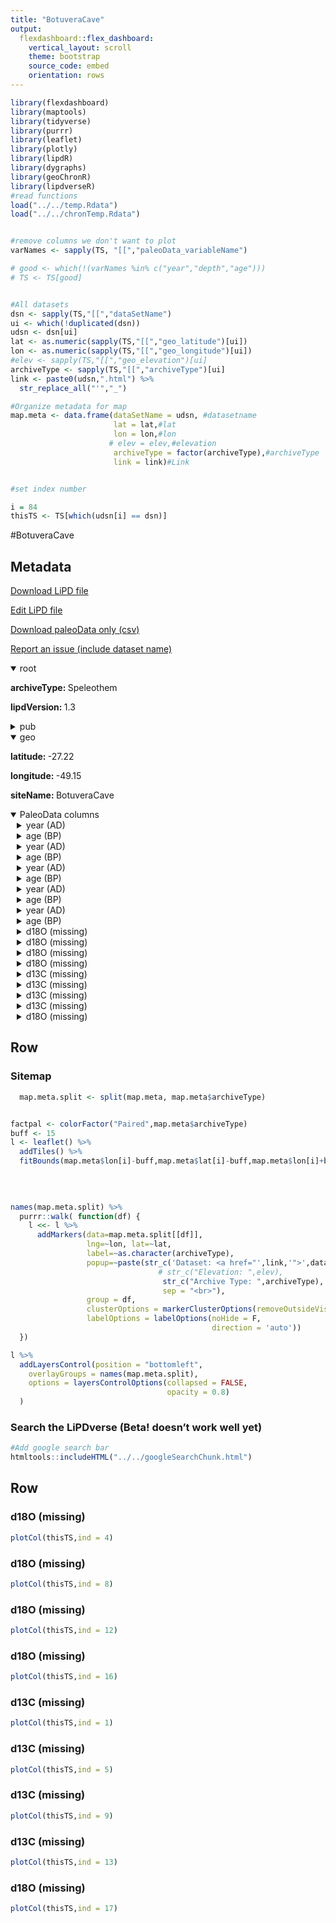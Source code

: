 ```yaml
---
title: "BotuveraCave"
output: 
  flexdashboard::flex_dashboard:
    vertical_layout: scroll
    theme: bootstrap
    source_code: embed
    orientation: rows
---
```


```r
library(flexdashboard)
library(maptools)
library(tidyverse)
library(purrr)
library(leaflet)
library(plotly)
library(lipdR)
library(dygraphs)
library(geoChronR)
library(lipdverseR)
#read functions
load("../../temp.Rdata")
load("../../chronTemp.Rdata")


#remove columns we don't want to plot
varNames <- sapply(TS, "[[","paleoData_variableName")

# good <- which(!(varNames %in% c("year","depth","age")))
# TS <- TS[good]


#All datasets
dsn <- sapply(TS,"[[","dataSetName")
ui <- which(!duplicated(dsn))
udsn <- dsn[ui]
lat <- as.numeric(sapply(TS,"[[","geo_latitude")[ui])
lon <- as.numeric(sapply(TS,"[[","geo_longitude")[ui])
#elev <- sapply(TS,"[[","geo_elevation")[ui]
archiveType <- sapply(TS,"[[","archiveType")[ui]
link <- paste0(udsn,".html") %>% 
  str_replace_all("'","_")

#Organize metadata for map
map.meta <- data.frame(dataSetName = udsn, #datasetname
                       lat = lat,#lat
                       lon = lon,#lon
                      # elev = elev,#elevation
                       archiveType = factor(archiveType),#archiveType
                       link = link)#Link


#set index number

i = 84
thisTS <- TS[which(udsn[i] == dsn)]
```
#BotuveraCave

Metadata {.sidebar}
-------------------------------------
[Download LiPD file](BotuveraCave.lpd)
            

[Edit LiPD file](http://lipd.net/playground?source=http://lipdverse.org/globalHolocene/0_25_5/BotuveraCave.lpd)
            

[Download paleoData only (csv)](BotuveraCave.csv)
            

[Report an issue (include dataset name)](https://github.com/nickmckay/LiPDverse/issues)

<details open style="margin-left: 0px">
<summary>root</summary>
<p style="margin-left: 0px"><strong>archiveType: </strong>Speleothem
<p style="margin-left: 0px"><strong>lipdVersion: </strong>1.3
</details>
<details>
<summary>pub</summary>
<details style="margin-left: 10px">
<summary>pub1</summary>
<p style="margin-left: 10px"><strong>author: </strong>list(list(name = "Wang, Xianfeng"), list(name = "Auler, Augusto S."), list(name = "Edwards, R. Lawrence"), list(name = "Cheng, Hai"), list(name = "Ito, Emi"), list(name = "Solheid, Maniko"))
<p style="margin-left: 10px"><strong>citeKey: </strong>cruz2005insolationdrivenchangesin
<p style="margin-left: 10px"><strong>journal: </strong>Quaternary Science Reviews
<p style="margin-left: 10px"><strong>volume: </strong>25
<p style="margin-left: 10px"><strong>pages: </strong>63-66
<p style="margin-left: 10px"><strong>title: </strong>Interhemispheric anti-phasing of rainfall during the last glacial period
</details>
<details style="margin-left: 10px">
<summary>pub2</summary>
<p style="margin-left: 10px"><strong>author: </strong>list(list(name = NA))
</details>
</details>
<details open style="margin-left: 0px">
<summary>geo</summary>
<p style="margin-left: 0px"><strong>latitude: </strong>-27.22
<p style="margin-left: 0px"><strong>longitude: </strong>-49.15
<p style="margin-left: 0px"><strong>siteName: </strong>BotuveraCave
</details>
<details open>
<summary>PaleoData columns</summary>
<details style="margin-left: 10px">
<summary>year (AD)</summary>
<p style="margin-left: 10px"><strong>TSid: </strong>RROtHAc27O3
<p style="margin-left: 10px"><strong>variableName: </strong>year
<p style="margin-left: 10px"><strong>units: </strong>AD
<p style="margin-left: 10px"><strong>description: </strong>Year AD
</details>
<details style="margin-left: 10px">
<summary>age (BP)</summary>
<p style="margin-left: 10px"><strong>TSid: </strong>RwlRCKXnGKH
<p style="margin-left: 10px"><strong>variableName: </strong>age
<p style="margin-left: 10px"><strong>units: </strong>BP
<p style="margin-left: 10px"><strong>description: </strong>Years before present (1950) BP
</details>
<details style="margin-left: 10px">
<summary>year (AD)</summary>
<p style="margin-left: 10px"><strong>TSid: </strong>RYn5zSJZA1K
<p style="margin-left: 10px"><strong>variableName: </strong>year
<p style="margin-left: 10px"><strong>units: </strong>AD
<p style="margin-left: 10px"><strong>description: </strong>Year AD
</details>
<details style="margin-left: 10px">
<summary>age (BP)</summary>
<p style="margin-left: 10px"><strong>TSid: </strong>RTsh2mtm7pq
<p style="margin-left: 10px"><strong>variableName: </strong>age
<p style="margin-left: 10px"><strong>units: </strong>BP
<p style="margin-left: 10px"><strong>description: </strong>Years before present (1950) BP
</details>
<details style="margin-left: 10px">
<summary>year (AD)</summary>
<p style="margin-left: 10px"><strong>TSid: </strong>Rz6tqtQYgzC
<p style="margin-left: 10px"><strong>variableName: </strong>year
<p style="margin-left: 10px"><strong>units: </strong>AD
<p style="margin-left: 10px"><strong>description: </strong>Year AD
</details>
<details style="margin-left: 10px">
<summary>age (BP)</summary>
<p style="margin-left: 10px"><strong>TSid: </strong>RJqow5RH7Uf
<p style="margin-left: 10px"><strong>variableName: </strong>age
<p style="margin-left: 10px"><strong>units: </strong>BP
<p style="margin-left: 10px"><strong>description: </strong>Years before present (1950) BP
</details>
<details style="margin-left: 10px">
<summary>year (AD)</summary>
<p style="margin-left: 10px"><strong>TSid: </strong>Rz5Oa3LvTEN
<p style="margin-left: 10px"><strong>variableName: </strong>year
<p style="margin-left: 10px"><strong>units: </strong>AD
<p style="margin-left: 10px"><strong>description: </strong>Year AD
</details>
<details style="margin-left: 10px">
<summary>age (BP)</summary>
<p style="margin-left: 10px"><strong>TSid: </strong>RhPj4vurtRf
<p style="margin-left: 10px"><strong>variableName: </strong>age
<p style="margin-left: 10px"><strong>units: </strong>BP
<p style="margin-left: 10px"><strong>description: </strong>Years before present (1950) BP
</details>
<details style="margin-left: 10px">
<summary>year (AD)</summary>
<p style="margin-left: 10px"><strong>TSid: </strong>RnKaOmtFxOU
<p style="margin-left: 10px"><strong>variableName: </strong>year
<p style="margin-left: 10px"><strong>units: </strong>AD
<p style="margin-left: 10px"><strong>description: </strong>Year AD
</details>
<details style="margin-left: 10px">
<summary>age (BP)</summary>
<p style="margin-left: 10px"><strong>TSid: </strong>R97fKdj6gsg
<p style="margin-left: 10px"><strong>variableName: </strong>age
<p style="margin-left: 10px"><strong>units: </strong>BP
<p style="margin-left: 10px"><strong>description: </strong>Years before present (1950) BP
</details>
<details style="margin-left: 10px">
<summary>d18O (missing)</summary>
<p style="margin-left: 10px"><strong>TSid: </strong>GHc4907523
<p style="margin-left: 10px"><strong>variableName: </strong>d18O
<p style="margin-left: 10px"><strong>units: </strong>missing
<p style="margin-left: 10px"><strong>description: </strong>d18O.speleothem
<p style="margin-left: 10px"><strong>useInGlobalTemperatureAnalysis: </strong>FALSE
<details>
<summary>interpretation</summary>
<details style="margin-left: 20px">
<summary>1</summary>
<p style="margin-left: 20px"><strong>direction: </strong>negative
<p style="margin-left: 20px"><strong>interpDirection: </strong>negative
<p style="margin-left: 20px"><strong>scope: </strong>climate
<p style="margin-left: 20px"><strong>seasonality: </strong>Summer
<p style="margin-left: 20px"><strong>variable: </strong>M
<p style="margin-left: 20px"><strong>variableDetail: </strong>monsoon
</details>
</details>
</details>
<details style="margin-left: 10px">
<summary>d18O (missing)</summary>
<p style="margin-left: 10px"><strong>TSid: </strong>GHc4907523
<p style="margin-left: 10px"><strong>variableName: </strong>d18O
<p style="margin-left: 10px"><strong>units: </strong>missing
<p style="margin-left: 10px"><strong>description: </strong>d18O.speleothem
<p style="margin-left: 10px"><strong>useInGlobalTemperatureAnalysis: </strong>FALSE
<details>
<summary>interpretation</summary>
<details style="margin-left: 20px">
<summary>1</summary>
<p style="margin-left: 20px"><strong>direction: </strong>negative
<p style="margin-left: 20px"><strong>interpDirection: </strong>negative
<p style="margin-left: 20px"><strong>scope: </strong>climate
<p style="margin-left: 20px"><strong>seasonality: </strong>Summer
<p style="margin-left: 20px"><strong>variable: </strong>M
<p style="margin-left: 20px"><strong>variableDetail: </strong>monsoon
</details>
</details>
</details>
<details style="margin-left: 10px">
<summary>d18O (missing)</summary>
<p style="margin-left: 10px"><strong>TSid: </strong>GHc4907523
<p style="margin-left: 10px"><strong>variableName: </strong>d18O
<p style="margin-left: 10px"><strong>units: </strong>missing
<p style="margin-left: 10px"><strong>description: </strong>d18O.speleothem
<p style="margin-left: 10px"><strong>useInGlobalTemperatureAnalysis: </strong>FALSE
<details>
<summary>interpretation</summary>
<details style="margin-left: 20px">
<summary>1</summary>
<p style="margin-left: 20px"><strong>direction: </strong>negative
<p style="margin-left: 20px"><strong>interpDirection: </strong>negative
<p style="margin-left: 20px"><strong>scope: </strong>climate
<p style="margin-left: 20px"><strong>seasonality: </strong>Summer
<p style="margin-left: 20px"><strong>variable: </strong>M
<p style="margin-left: 20px"><strong>variableDetail: </strong>monsoon
</details>
</details>
</details>
<details style="margin-left: 10px">
<summary>d18O (missing)</summary>
<p style="margin-left: 10px"><strong>TSid: </strong>GHc4907523
<p style="margin-left: 10px"><strong>variableName: </strong>d18O
<p style="margin-left: 10px"><strong>units: </strong>missing
<p style="margin-left: 10px"><strong>description: </strong>d18O.speleothem
<p style="margin-left: 10px"><strong>useInGlobalTemperatureAnalysis: </strong>FALSE
<details>
<summary>interpretation</summary>
<details style="margin-left: 20px">
<summary>1</summary>
<p style="margin-left: 20px"><strong>direction: </strong>negative
<p style="margin-left: 20px"><strong>interpDirection: </strong>negative
<p style="margin-left: 20px"><strong>scope: </strong>climate
<p style="margin-left: 20px"><strong>seasonality: </strong>Summer
<p style="margin-left: 20px"><strong>variable: </strong>M
<p style="margin-left: 20px"><strong>variableDetail: </strong>monsoon
</details>
</details>
</details>
<details style="margin-left: 10px">
<summary>d13C (missing)</summary>
<p style="margin-left: 10px"><strong>TSid: </strong>GHdfb571ed
<p style="margin-left: 10px"><strong>variableName: </strong>d13C
<p style="margin-left: 10px"><strong>units: </strong>missing
<p style="margin-left: 10px"><strong>description: </strong>d13C.speleothem
<p style="margin-left: 10px"><strong>useInGlobalTemperatureAnalysis: </strong>FALSE
</details>
<details style="margin-left: 10px">
<summary>d13C (missing)</summary>
<p style="margin-left: 10px"><strong>TSid: </strong>GHdfb571ed
<p style="margin-left: 10px"><strong>variableName: </strong>d13C
<p style="margin-left: 10px"><strong>units: </strong>missing
<p style="margin-left: 10px"><strong>description: </strong>d13C.speleothem
<p style="margin-left: 10px"><strong>useInGlobalTemperatureAnalysis: </strong>FALSE
</details>
<details style="margin-left: 10px">
<summary>d13C (missing)</summary>
<p style="margin-left: 10px"><strong>TSid: </strong>GHdfb571ed
<p style="margin-left: 10px"><strong>variableName: </strong>d13C
<p style="margin-left: 10px"><strong>units: </strong>missing
<p style="margin-left: 10px"><strong>description: </strong>d13C.speleothem
<p style="margin-left: 10px"><strong>useInGlobalTemperatureAnalysis: </strong>FALSE
</details>
<details style="margin-left: 10px">
<summary>d13C (missing)</summary>
<p style="margin-left: 10px"><strong>TSid: </strong>GHdfb571ed
<p style="margin-left: 10px"><strong>variableName: </strong>d13C
<p style="margin-left: 10px"><strong>units: </strong>missing
<p style="margin-left: 10px"><strong>description: </strong>d13C.speleothem
<p style="margin-left: 10px"><strong>useInGlobalTemperatureAnalysis: </strong>FALSE
</details>
<details style="margin-left: 10px">
<summary>d18O (missing)</summary>
<p style="margin-left: 10px"><strong>TSid: </strong>GH93674494
<p style="margin-left: 10px"><strong>variableName: </strong>d18O
<p style="margin-left: 10px"><strong>units: </strong>missing
<p style="margin-left: 10px"><strong>description: </strong>d180.calciteVPDB
<p style="margin-left: 10px"><strong>useInGlobalTemperatureAnalysis: </strong>FALSE
</details>

Row {.tabset .tabset-fade}
-----------------------------------------------------------------------

### Sitemap

```r
  map.meta.split <- split(map.meta, map.meta$archiveType)


factpal <- colorFactor("Paired",map.meta$archiveType)
buff <- 15
l <- leaflet() %>% 
  addTiles() %>% 
  fitBounds(map.meta$lon[i]-buff,map.meta$lat[i]-buff,map.meta$lon[i]+buff,map.meta$lat[i]+buff)
  

  
  
names(map.meta.split) %>%
  purrr::walk( function(df) {
    l <<- l %>%
      addMarkers(data=map.meta.split[[df]],
                 lng=~lon, lat=~lat,
                 label=~as.character(archiveType),
                 popup=~paste(str_c('Dataset: <a href="',link,'">',dataSetName,'</a>'),
                                 # str_c("Elevation: ",elev),
                                  str_c("Archive Type: ",archiveType),
                                  sep = "<br>"),
                 group = df,
                 clusterOptions = markerClusterOptions(removeOutsideVisibleBounds = F),
                 labelOptions = labelOptions(noHide = F,
                                             direction = 'auto'))
  })

l %>%
  addLayersControl(position = "bottomleft",
    overlayGroups = names(map.meta.split),
    options = layersControlOptions(collapsed = FALSE,
                                   opacity = 0.8)
  )
```

### Search the LiPDverse (Beta! doesn't work well yet)
```r
#Add google search bar
htmltools::includeHTML("../../googleSearchChunk.html")
```


Row {.tabset .tabset-fade}
-----------------------------------------------------------------------

### d18O (missing)
```r
plotCol(thisTS,ind = 4)
```

### d18O (missing)
```r
plotCol(thisTS,ind = 8)
```

### d18O (missing)
```r
plotCol(thisTS,ind = 12)
```

### d18O (missing)
```r
plotCol(thisTS,ind = 16)
```

### d13C (missing)
```r
plotCol(thisTS,ind = 1)
```

### d13C (missing)
```r
plotCol(thisTS,ind = 5)
```

### d13C (missing)
```r
plotCol(thisTS,ind = 9)
```

### d13C (missing)
```r
plotCol(thisTS,ind = 13)
```

### d18O (missing)
```r
plotCol(thisTS,ind = 17)
```
